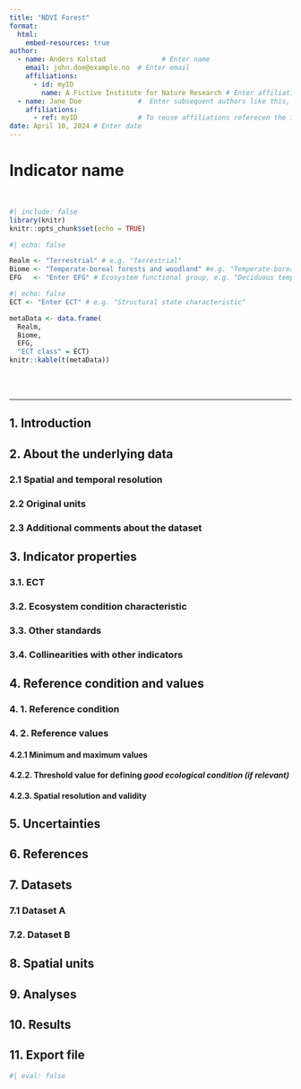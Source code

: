 ```yaml
---
title: "NDVI Forest"
format: 
  html:
    embed-resources: true
author:
  - name: Anders Kolstad              # Enter name
    email: john.doe@example.no  # Enter email
    affiliations:
      - id: myID
        name: A Fictive Institute for Nature Research # Enter affiliations
  - name: Jane Doe              #  Enter subsequent authors like this, or remove if not relevant
    affiliations:
      - ref: myID               # To reuse affiliations referecen the id like this
date: April 10, 2024 # Enter date 
---
```


<!--# This is a template for how to document the indicator analyses. Make sure also to not change the order, or modify, the headers, unless you really need to. This is because it easier to read if all the indicators are presented using the same layout. If there is one header where you don't have anything to write, just leave the header as is, and dont write anything below it. If you are providing code, Be careful to annotate and comment on every step in the analysis.-->

# Indicator name

<!--# Replace 'indicator name' with your the actual indicator name -->

<br />

<!--# Load all you dependencies here -->

```r
#| include: false
library(knitr)
knitr::opts_chunk$set(echo = TRUE)
```

<!--# Use the IUCN Global Ecosystem Typology (GET) to describe which ecosystem the indicator belongs to. https://doi.org/10.2305/IUCN.CH.2020.13.en. If the indicator covers more than one category in the GET, choose the most prominent one here, and use the text to elaborate on the ecosystem affiliations. -->

```r
#| echo: false

Realm <- "Terrestrial" # e.g. "Terrestrial"
Biome <- "Temperate-boreal forests and woodland" #e.g. "Temperate-boreal forests and woodland"
EFG   <- "Enter EFG" # Ecosystem functional group, e.g. "Deciduous temperate forests"
```

<!--# Enter the ecosystem condition typology (ECT) class that your indicator best adhers too (10.3897/oneeco.6.e58218) -->

```r
#| echo: false
ECT <- "Enter ECT" # e.g. "Structural state characteristic"
```

```r
metaData <- data.frame(
  Realm,
  Biome,
  EFG, 
  "ECT class" = ECT)
knitr::kable(t(metaData))

```

<!--# Don't remove these three html lines -->

<br /> <br />

<hr />

<!--# Document you work below.  -->

## 1. Introduction

<!--# Describe the indicator in general terms. It is a good idea to include a bullet point list of the spesific steps in the workflow -->

## 2. About the underlying data

<!--# Describe the data you have used, it's origin, biases, avaiabilit ect.-->

### 2.1 Spatial and temporal resolution

<!--# Describe the temporal and spatial resolution of the data used-->

### 2.2 Original units

<!--# What are the original units for the most relevant  variables in the data-->

### 2.3 Additional comments about the dataset

<!--# Text here -->

## 3. Indicator properties

### 3.1. ECT

<!--# Describe the rationale for assigning the indicator to the ECT class -->

### 3.2. Ecosystem condition characteristic

<!--# Describe the ecosystem condition characteristic represneted in the indicator. See 10.3897/oneeco.6.e58218 for information on what these characteristics might be. -->

### 3.3. Other standards

<!--# Add text about other spesific standards, e.g. natinoal standards, and how the indicator relates to these -->

### 3.4. Collinearities with other indicators

<!--# Describe known collinearities with other metrices (indicators or variables) that could become problematic if they were also included in the same Ecosystem Condition Assessment as the indicator described here. -->

## 4. Reference condition and values

### 4. 1. Reference condition

<!--# Define the reference condition (or refer to where it is defined). Note the destinction between reference condition and reference values 10.3897/oneeco.5.e58216  -->

### 4. 2. Reference values

#### 4.2.1 Minimum and maximum values

<!--# Describe the reference values used to set the lower and upper limits on the normative indicator scale. Why was the current option chosen and how were the reference values quantified? If the reference values are calculated as part of the analyses further down, please repeat the main information here. -->

#### 4.2.2. Threshold value for defining *good ecological condition (if relevant)*

<!--# Describe the different reference values here and the justification for using these -->

#### 4.2.3. Spatial resolution and validity

<!--# Describe the spatial resolution of the reference values. E.g. is it defined as a fixed value for all areas, or does it vary. Also, at what spatial scale is the reference values valid? For example, if the reference value has a regional resolution (varies between regions), it might mean that it is only valid and correct to use for scaling local variable values that are first aggregated to regional scale. However, sometimes the reference value is insensitive to this and can be used to scale variables at the local (e.g. plot) scale.  -->

## 5. Uncertainties

<!--# Describe the main uncertainties or sources of error in the indicator or the underlying data. -->

## 6. References

<!--# You can add references manually or use a citation manager and add intext citations as with crossreferencing and hyperlinks. See https://quarto.org/docs/authoring/footnotes-and-citations.html -->

## 7. Datasets

<!--# Describe the unique datasets seperately under seperate headers (Dataset A, Dataset B, etc.-->

### 7.1 Dataset A

<!--# Describe the main dataset, typicaly the one containing the variable of (most) interest. Change the header from Dataset A to the name of the actuall dataset. -->

### 7.2. Dataset B

<!--# Describe additional datasets in a similar was as above. Deleteor add ned subheaders as needed. -->

## 8. Spatial units

<!--# Describe the spatial units that you rely on in your analyses. Highlight the spatial units (the resolution) that the indicator values should be interpretted at. Potential spatial delineation data should eb introduced under 7.1. Datasets. We recomend using the SEEA EA terminology opf Basic Spatial Units (BSU), Ecosystem Asses (EA) and Ecosystem Accounting Area (EAA). -->

## 9. Analyses

<!--# Use this header for documenting the analyses. Put code in seperate code chunks, and annotate the code in between using normal text (i.e. between the chunks, and try to avoid too many hashed out comments inside the code chunks). Add subheaders as needed. -->

## 10. Results

<!--# Repeat the final results here. Typically this is a map or table of indicator values.-->

## 11. Export file

<!--# Display the code (don't execute it) or the workflow for exporting the indicator values to file. Ideally the indicator values are exported as a georeferenced shape or raster file with indicators values, reference values and errors. You can also chose to export the raw (un-normalised or unscaled variable) as a seperate product. You should not save large sptaial output data on GitHub. You can use eval=FALSE to avoid code from being executed (example below - delete if not relevant) -->

```r
#| eval: false
```
